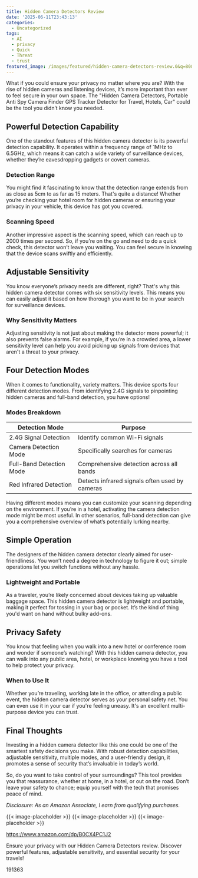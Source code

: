 ```yaml
---
title: Hidden Camera Detectors Review
date: '2025-06-11T23:43:13'
categories:
  - Uncategorized
tags:
  - AI
  - privacy
  - Quick
  - Threat
  - trust
featured_image: /images/featured/hidden-camera-detectors-review.0&q=80&w=1080
---
```


<p>What if you could ensure your privacy no matter where you are? With the rise of hidden cameras and listening devices, it’s more important than ever to feel secure in your own space. The "Hidden Camera Detectors, Portable Anti Spy Camera Finder GPS Tracker Detector for Travel, Hotels, Car" could be the tool you didn’t know you needed.</p> <p><a rel="nofollow" target="_blank" title="Hidden Camera Detectors, Portable Anti Spy Camera Finder GPS Tracker Detector for Travel, Hotels, Car" href="https://www.amazon.com/dp/B0CX4PC1J2?tag=8118903-20" style='text-decoration: none; box-shadow: none;'></a></p> <p><a rel="nofollow" target="_blank" title="Click to view the Hidden Camera Detectors, Portable Anti Spy Camera Finder GPS Tracker Detector for Travel, Hotels, Car." href="https://www.amazon.com/dp/B0CX4PC1J2?tag=8118903-20" style='text-decoration: none; box-shadow: none;'></a></p> <h2>Powerful Detection Capability</h2> <p>One of the standout features of this hidden camera detector is its powerful detection capability. It operates within a frequency range of 1MHz to 6.5GHz, which means it can catch a wide variety of surveillance devices, whether they’re eavesdropping gadgets or covert cameras.</p> <h3>Detection Range</h3> <p>You might find it fascinating to know that the detection range extends from as close as 5cm to as far as 15 meters. That's quite a distance! Whether you’re checking your hotel room for hidden cameras or ensuring your privacy in your vehicle, this device has got you covered.</p> <h3>Scanning Speed</h3> <p>Another impressive aspect is the scanning speed, which can reach up to 2000 times per second. So, if you're on the go and need to do a quick check, this detector won’t leave you waiting. You can feel secure in knowing that the device scans swiftly and efficiently.</p> <h2>Adjustable Sensitivity</h2> <p>You know everyone’s privacy needs are different, right? That's why this hidden camera detector comes with six sensitivity levels. This means you can easily adjust it based on how thorough you want to be in your search for surveillance devices.</p> <h3>Why Sensitivity Matters</h3> <p>Adjusting sensitivity is not just about making the detector more powerful; it also prevents false alarms. For example, if you’re in a crowded area, a lower sensitivity level can help you avoid picking up signals from devices that aren't a threat to your privacy.</p> <p><a rel="nofollow" target="_blank" title="Hidden Camera Detectors, Portable Anti Spy Camera Finder GPS Tracker Detector for Travel, Hotels, Car" href="https://www.amazon.com/dp/B0CX4PC1J2?tag=8118903-20" style='text-decoration: none; box-shadow: none;'></a></p> <p><a rel="nofollow" target="_blank" title="Get your own Hidden Camera Detectors, Portable Anti Spy Camera Finder GPS Tracker Detector for Travel, Hotels, Car today." href="https://www.amazon.com/dp/B0CX4PC1J2?tag=8118903-20" style='text-decoration: none; box-shadow: none;'></a></p> </p><p></p><p></p><p></p><p></p><p></p><p><h2>Four Detection Modes</h2> <p>When it comes to functionality, variety matters. This device sports four different detection modes. From identifying 2.4G signals to pinpointing hidden cameras and full-band detection, you have options!</p> <h3>Modes Breakdown</h3> <table> <thead> <tr> <th>Detection Mode</th> <th>Purpose</th> </tr> </thead> <tbody> <tr> <td>2.4G Signal Detection</td> <td>Identify common Wi-Fi signals</td> </tr> <tr> <td>Camera Detection Mode</td> <td>Specifically searches for cameras</td> </tr> <tr> <td>Full-Band Detection Mode</td> <td>Comprehensive detection across all bands</td> </tr> <tr> <td>Red Infrared Detection</td> <td>Detects infrared signals often used by cameras</td> </tr> </tbody> </table> <p>Having different modes means you can customize your scanning depending on the environment. If you’re in a hotel, activating the camera detection mode might be most useful. In other scenarios, full-band detection can give you a comprehensive overview of what’s potentially lurking nearby.</p> <h2>Simple Operation</h2> <p>The designers of the hidden camera detector clearly aimed for user-friendliness. You won’t need a degree in technology to figure it out; simple operations let you switch functions without any hassle.</p> <h3>Lightweight and Portable</h3> <p>As a traveler, you’re likely concerned about devices taking up valuable baggage space. This hidden camera detector is lightweight and portable, making it perfect for tossing in your bag or pocket. It’s the kind of thing you'd want on hand without bulky add-ons.</p> <p><a rel="nofollow" target="_blank" title="Hidden Camera Detectors, Portable Anti Spy Camera Finder GPS Tracker Detector for Travel, Hotels, Car" href="https://www.amazon.com/dp/B0CX4PC1J2?tag=8118903-20" style='text-decoration: none; box-shadow: none;'></a></p> <h2>Privacy Safety</h2> <p>You know that feeling when you walk into a new hotel or conference room and wonder if someone’s watching? With this hidden camera detector, you can walk into any public area, hotel, or workplace knowing you have a tool to help protect your privacy.</p> <h3>When to Use It</h3> <p>Whether you’re traveling, working late in the office, or attending a public event, the hidden camera detector serves as your personal safety net. You can even use it in your car if you're feeling uneasy. It's an excellent multi-purpose device you can trust.</p> <h2>Final Thoughts</h2> <p>Investing in a hidden camera detector like this one could be one of the smartest safety decisions you make. With robust detection capabilities, adjustable sensitivity, multiple modes, and a user-friendly design, it promotes a sense of security that’s invaluable in today’s world.</p> <p>So, do you want to take control of your surroundings? This tool provides you that reassurance, whether at home, in a hotel, or out on the road. Don’t leave your safety to chance; equip yourself with the tech that promises peace of mind.</p> <p><a rel="nofollow" target="_blank" title="Learn more about the Hidden Camera Detectors, Portable Anti Spy Camera Finder GPS Tracker Detector for Travel, Hotels, Car here." href="https://www.amazon.com/dp/B0CX4PC1J2?tag=8118903-20" style='text-decoration: none; box-shadow: none;'></a></p> <p><i>Disclosure: As an Amazon Associate, I earn from qualifying purchases.</i></p>
{{< image-placeholder >}}
{{< image-placeholder >}}
{{< image-placeholder >}}




https://www.amazon.com/dp/B0CX4PC1J2

Ensure your privacy with our Hidden Camera Detectors review. Discover powerful features, adjustable sensitivity, and essential security for your travels!

191363
